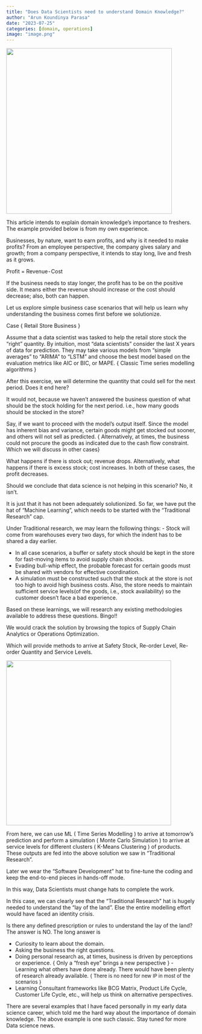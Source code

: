 ```yaml
---
title: "Does Data Scientists need to understand Domain Knowledge?"
author: "Arun Koundinya Parasa"
date: "2023-07-25"
categories: [domain, operations]
image: "image.png"
---
```


![](image.png){fig-align="center" width="439"}

This article intends to explain domain knowledge's importance to freshers. The example provided below is from my own experience.

Businesses, by nature, want to earn profits, and why is it needed to make profits? From an employee perspective, the company gives salary and growth; from a company perspective, it intends to stay long, live and fresh as it grows.

Profit = Revenue - Cost

If the business needs to stay longer, the profit has to be on the positive side. It means either the revenue should increase or the cost should decrease; also, both can happen.

Let us explore simple business case scenarios that will help us learn why understanding the business comes first before we solutionize.

Case { Retail Store Business }

Assume that a data scientist was tasked to help the retail store stock the "right" quantity. By intuition, most "data scientists" consider the last X years of data for prediction. They may take various models from "simple averages" to "ARIMA" to "LSTM" and choose the best model based on the evaluation metrics like AIC or BIC, or MAPE. { Classic Time series modelling algorithms }

After this exercise, we will determine the quantity that could sell for the next period. Does it end here?

It would not, because we haven't answered the business question of what should be the stock holding for the next period. i.e., how many goods should be stocked in the store?

Say, if we want to proceed with the model's output itself. Since the model has inherent bias and variance, certain goods might get stocked out sooner, and others will not sell as predicted. { Alternatively, at times, the business could not procure the goods as indicated due to the cash flow constraint. Which we will discuss in other cases}

What happens if there is stock out; revenue drops. Alternatively, what happens if there is excess stock; cost increases. In both of these cases, the profit decreases.

Should we conclude that data science is not helping in this scenario? No, it isn't.

It is just that it has not been adequately solutionized. So far, we have put the hat of "Machine Learning", which needs to be started with the "Traditional Research" cap.

Under Traditional research, we may learn the following things: - Stock will come from warehouses every two days, for which the indent has to be shared a day earlier.

-   In all case scenarios, a buffer or safety stock should be kept in the store for fast-moving items to avoid supply chain shocks.
-   Evading bull-whip effect, the probable forecast for certain goods must be shared with vendors for effective coordination.
-   A simulation must be constructed such that the stock at the store is not too high to avoid high business costs. Also, the store needs to maintain sufficient service levels(of the goods, i.e., stock availability) so the customer doesn't face a bad experience.

Based on these learnings, we will research any existing methodologies available to address these questions. Bingo!!

We would crack the solution by browsing the topics of Supply Chain Analytics or Operations Optimization.

Which will provide methods to arrive at Safety Stock, Re-order Level, Re-order Quantity and Service Levels.

![](safety_stock.png){fig-align="center" width="437"}

From here, we can use ML ( Time Series Modelling ) to arrive at tomorrow's prediction and perform a simulation ( Monte Carlo Simulation ) to arrive at service levels for different clusters ( K-Means Clustering ) of products. These outputs are fed into the above solution we saw in "Traditional Research".

Later we wear the "Software Development" hat to fine-tune the coding and keep the end-to-end pieces in hands-off mode.

In this way, Data Scientists must change hats to complete the work.

In this case, we can clearly see that the "Traditional Research" hat is hugely needed to understand the "lay of the land". Else the entire modelling effort would have faced an identity crisis.

Is there any defined prescription or rules to understand the lay of the land? The answer is NO. The long answer is

-   Curiosity to learn about the domain.
-   Asking the business the right questions.
-   Doing personal research as, at times, business is driven by perceptions or experience. { Only a "fresh eye" brings a new perspective } - Learning what others have done already. There would have been plenty of research already available. [{ There is no need for new IP in most of the scenarios }]{style="font-size: small;"}
-   Learning Consultant frameworks like BCG Matrix, Product Life Cycle, Customer Life Cycle, etc., will help us think on alternative perspectives.

There are several examples that I have faced personally in my early data science career, which told me the hard way about the importance of domain knowledge. The above example is one such classic. Stay tuned for more Data science news.

```{=html}
<script src="https://giscus.app/client.js"
        data-repo="ArunKoundinya/AIBasicswithAK"
        data-repo-id="R_kgDOLXPVRw"
        data-category="General"
        data-category-id="DIC_kwDOLXPVR84CdeVx"
        data-mapping="pathname"
        data-strict="0"
        data-reactions-enabled="1"
        data-emit-metadata="0"
        data-input-position="bottom"
        data-theme="purple_dark"
        data-lang="en"
        crossorigin="anonymous"
        async>
</script>
```